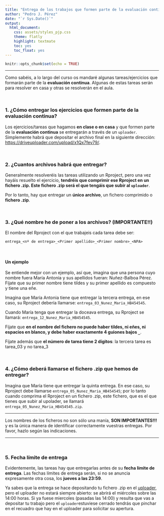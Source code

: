 ```yaml
---
title: "Entrega de los trabajos que formen parte de la evaluación continua"
author: "Pedro J. Pérez"
date: "`r Sys.Date()`"  
output:
  html_document: 
    css: assets/styles_pjp.css
    theme: flatly
    highlight: textmate
    toc: yes
    toc_float: yes
---
```



```r
knitr::opts_chunk$set(echo = TRUE)
```

--------------------------------------------

Como sabéis, a lo largo del curso os mandaré algunas tareas/ejercicios que formarán parte de la **evaluación continua**. Algunas de estas tareas serán para resolver en casa y otras se resolverán en el aula.


<br>

### 1. ¿Cómo entregar los ejercicios que formen parte de la evaluación continua?

Los ejercicios/tareas que hagamos **en clase o en casa** y que formen parte de la **evaluación continua** se entregarán a través de un `uploader`. Simplemente habrá que depositar el archivo final en la siguiente dirección: <https://driveuploader.com/upload/x1Qx7fev79/>.


<br>

### 2. ¿Cuantos archivos habrá que entregar?

Generalmente resolveréis las tareas utilizando un Rproject, pero una vez hayáis resuelto el ejercicio, **tendréis que comprimir ese Rproject en un fichero .zip. Este fichero .zip será el que tengáis que subir al `uploader`**.

Por lo tanto, hay que entregar un **único archivo**, un fichero comprimido o **fichero .zip**. 


<br>

### 3. ¿Qué nombre he de poner a los archivos? (IMPORTANTE!!)

El nombre del Rproject con el que trabajeis cada tarea debe  ser:  

`entrega_<nº de entrega>_<Primer apellido>_<Primer nombre>_<NPA>`

<br>

#### Un ejemplo

Se entiende mejor con un ejemplo, así que, imagina que una persona cuyo nombre fuera María Antonia y sus apellidos fueran: Nuñez-Balboa Pérez. Fíjate que su primer nombre tiene tildes y su primer apellido es compuesto y tiene una eñe.

Imagina que María Antonia tiene que entregar la tercera entrega, en ese caso, su Rproject debería llamarse: `entrega_03_Nunez_Maria_HB454545`. 

Cuando María tenga que entregar la doceava entrega, su Rproject se llamará: `entrega_12_Nunez_Maria_HB454545`.


Fíjate que **en el nombre del fichero no puede haber tildes, ni eñes, ni espacios en blanco, y debe haber exactamente 4 guiones bajos `_`**. 

Fíjate además que **el número de tarea tiene 2 dígitos**: la tercera tarea es tarea_03 y no tarea_3
    
<br>

### 4. ¿Cómo deberá llamarse el fichero .zip que hemos de entregar?

Imagina que María tiene que entregar la quinta entrega. En ese caso, su Rproject debe llamarse `entrega_05_Nunez_Maria_HB454545`; por lo tanto cuando comprima el Rproject en un fichero .zip, este fichero, que es el que tienes que subir al upolader, se llamará `entrega_05_Nunez_Maria_HB454545.zip`.



-------------------------


Los nombres de los ficheros no son sólo una manía, **SON IMPORTANTES!!!** y es la única manera de identificar correctamente vuestras entregas. Por favor, hazlo según las indicaciones.

-------------------------

<br>

### 5. Fecha límite de entrega

Evidentemente, las tareas hay que entregarlas antes de su **fecha límite de entrega**. Las fechas límites de entrega serán, si no se anuncia expresamente otra cosa, los **jueves a las 23:59**.

Ya sabes que la entrega se hace depositando tu fichero .zip en el [uploader](https://driveuploader.com/upload/x1Qx7fev79/), pero el uploader no estará siempre abierto: se abrirá el miércoles sobre las 14:00 horas. Si ya fuese miercoles (pasadas las 14:00) y resulta que vas a depositar tu trabajo pero el `uploader`estuviese cerrado tendrás que pinchar en el recuadro que hay en el uploader para solicitar su apertura.


